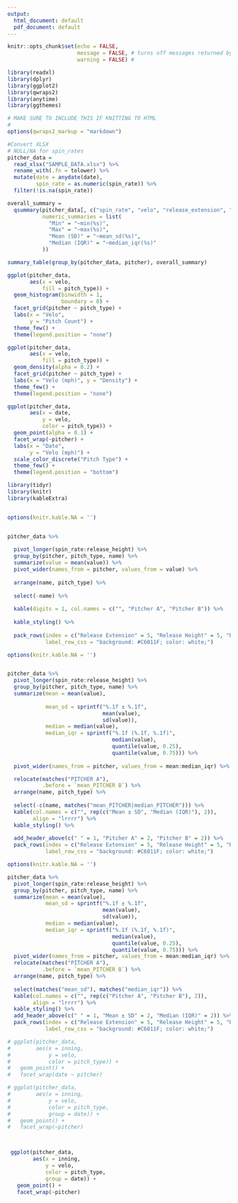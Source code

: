 ---
output:
  html_document: default
  pdf_document: default
---

```{r setup, include=FALSE, echo=FALSE}
knitr::opts_chunk$set(echo = FALSE,
                      message = FALSE, # turns off messages returned by functions like summarize()
                      warning = FALSE) # 

library(readxl)
library(dplyr)
library(ggplot2)
library(qwraps2)
library(anytime)
library(ggthemes)

# MAKE SURE TO INCLUDE THIS IF KNITTING TO HTML
# 
options(qwraps2_markup = "markdown")

#Convert XLSX
# NULL/NA for spin_rates
pitcher_data = 
  read_xlsx("SAMPLE_DATA.xlsx") %>% 
  rename_with(.fn = tolower) %>% 
  mutate(date = anydate(date),
         spin_rate = as.numeric(spin_rate)) %>% 
  filter(!is.na(spin_rate))
```

```{r summary_definition}

overall_summary = 
  qsummary(pitcher_data[, c("spin_rate", "velo", "release_extension", "release_side", "release_height")],
           numeric_summaries = list(
             "Min" = "~min(%s)",
             "Max" = "~max(%s)",
             "Mean (SD)" = "~mean_sd(%s)",
             "Median (IQR)" = "~median_iqr(%s)"
           ))
```

```{r grouped_table_output, results='asis'}

summary_table(group_by(pitcher_data, pitcher), overall_summary)
```

```{r histogram}

ggplot(pitcher_data,
       aes(x = velo,
           fill = pitch_type)) +
  geom_histogram(binwidth = 1,
                 boundary = 0) +
  facet_grid(pitcher ~ pitch_type) +
  labs(x = "Velo",
       y = "Pitch Count") +
  theme_few() +
  theme(legend.position = "none")
```

```{r density}
ggplot(pitcher_data,
       aes(x = velo,
           fill = pitch_type)) +
  geom_density(alpha = 0.2) +
  facet_grid(pitcher ~ pitch_type) +
  labs(x = "Velo (mph)", y = "Density") + 
  theme_few() +
  theme(legend.position = "none")
```

```{r}

ggplot(pitcher_data,
       aes(x = date,
           y = velo,
           color = pitch_type)) +
  geom_point(alpha = 0.1) +
  facet_wrap(~pitcher) +
  labs(x = "Date",
       y = "Velo (mph)") +
  scale_color_discrete("Pitch Type") +
  theme_few() +
  theme(legend.position = "bottom")
```

```{r alt_table}
library(tidyr)
library(knitr)
library(kableExtra)


options(knitr.kable.NA = '')


pitcher_data %>% 
 
  pivot_longer(spin_rate:release_height) %>% 
  group_by(pitcher, pitch_type, name) %>% 
  summarize(value = mean(value)) %>% 
  pivot_wider(names_from = pitcher, values_from = value) %>%
 
  arrange(name, pitch_type) %>% 
 
  select(-name) %>% 
 
  kable(digits = 1, col.names = c("", "Pitcher A", "Pitcher B")) %>% 
 
  kable_styling() %>% 
 
  pack_rows(index = c("Release Extension" = 5, "Release Height" = 5, "Release Side" = 5, "Spin Rate" = 5, "Velo" = 5),
            label_row_css = "background: #C6011F; color: white;")
```

```{r alt_table_2}
options(knitr.kable.NA = '')


pitcher_data %>% 
  pivot_longer(spin_rate:release_height) %>% 
  group_by(pitcher, pitch_type, name) %>% 
  summarize(mean = mean(value),
           
            mean_sd = sprintf("%.1f ± %.1f", 
                              mean(value), 
                              sd(value)),
            median = median(value),
            median_iqr = sprintf("%.1f (%.1f, %.1f)", 
                                 median(value), 
                                 quantile(value, 0.25), 
                                 quantile(value, 0.75))) %>% 
 
  pivot_wider(names_from = pitcher, values_from = mean:median_iqr) %>% 

  relocate(matches("PITCHER A"),
           .before = `mean_PITCHER B`) %>% 
  arrange(name, pitch_type) %>% 
 
  select(-c(name, matches("mean_PITCHER|median_PITCHER"))) %>% 
  kable(col.names = c("", rep(c("Mean ± SD", "Median (IQR)"), 2)),
        align = "lrrrr") %>% 
  kable_styling() %>% 
 
  add_header_above(c(" " = 1, "Pitcher A" = 2, "Pitcher B" = 2)) %>% 
  pack_rows(index = c("Release Extension" = 5, "Release Height" = 5, "Release Side" = 5, "Spin Rate" = 5, "Velo" = 5),
            label_row_css = "background: #C6011F; color: white;")
```

```{r alt_table_3}
options(knitr.kable.NA = '')

pitcher_data %>% 
  pivot_longer(spin_rate:release_height) %>% 
  group_by(pitcher, pitch_type, name) %>% 
  summarize(mean = mean(value),
            mean_sd = sprintf("%.1f ± %.1f", 
                              mean(value), 
                              sd(value)),
            median = median(value),
            median_iqr = sprintf("%.1f (%.1f, %.1f)", 
                                 median(value), 
                                 quantile(value, 0.25), 
                                 quantile(value, 0.75))) %>% 
  pivot_wider(names_from = pitcher, values_from = mean:median_iqr) %>% 
  relocate(matches("PITCHER A"),
           .before = `mean_PITCHER B`) %>% 
  arrange(name, pitch_type) %>% 
 
  select(matches("mean_sd"), matches("median_iqr")) %>% 
  kable(col.names = c("", rep(c("Pitcher A", "Pitcher B"), 2)),
        align = "lrrrr") %>% 
  kable_styling() %>% 
  add_header_above(c(" " = 1, "Mean ± SD" = 2, "Median (IQR)" = 2)) %>% 
  pack_rows(index = c("Release Extension" = 5, "Release Height" = 5, "Release Side" = 5, "Spin Rate" = 5, "Velo" = 5),
            label_row_css = "background: #C6011F; color: white;")
```

```{r inning_plot}
# ggplot(pitcher_data,
#        aes(x = inning,
#            y = velo,
#            color = pitch_type)) +
#   geom_point() +
#   facet_wrap(date ~ pitcher)

# ggplot(pitcher_data,
#        aes(x = inning,
#            y = velo,
#            color = pitch_type,
#            group = date)) +
#   geom_point() +
#   facet_wrap(~pitcher)



 ggplot(pitcher_data,
        aes(x = inning,
            y = velo,
            color = pitch_type,
            group = date)) +
   geom_point() +
   facet_wrap(~pitcher)
```

